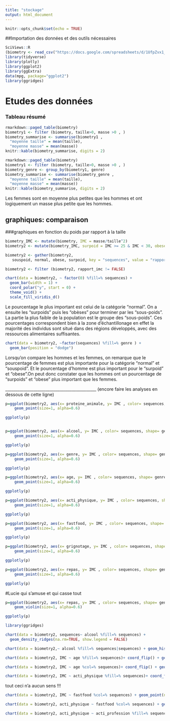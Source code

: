 ```yaml
---
title: "stockage"
output: html_document
---
```


```r
knitr::opts_chunk$set(echo = TRUE)
```

##Importation des données et des outils nécessaires
```r
SciViews::R
(biometry <- read_csv("https://docs.google.com/spreadsheets/d/1UfpZvx1_nd7d10vIMAfGVZ1vWyIuzeiKxPL0jfkNSQM/export?format=csv", locale = locale(decimal_mark = ",")))
library(tidyverse)
library(plotly)
library(ggplot2)
library(ggExtra)
data(mpg, package="ggplot2")
library(ggridges)

```

# Etudes des données
### Tableau résumé
```r
rmarkdown::paged_table(biometry)
biometry1 <- filter (biometry, taille>0, masse >0 , )
biometry_summarise <- summarise(biometry1 ,
  "moyenne taille" = mean(taille), 
  "moyenne masse" = mean(masse))
knitr::kable(biometry_summarise, digits = 2)
```

```r
rmarkdown::paged_table(biometry)
biometry1 <- filter (biometry, taille>0, masse >0 , )
biometry_genre <- group_by(biometry1, genre)
biometry_summarise <- summarise(biometry_genre ,
  "moyenne taille" = mean(taille), 
  "moyenne masse" = mean(masse))
knitr::kable(biometry_summarise, digits = 2)
```
Les femmes sont en moyenne plus petites que les hommes et ont logiquement un masse plus petite que les hommes.

## graphiques: comparaison
###graphiques en fonction du poids par rapport à la taille
  
```r
biometry_IMC <- mutate(biometry, IMC = masse/taille^2)
biometry2 <- mutate(biometry_IMC, surpoid = IMC >= 25 & IMC < 30, obese = IMC> 30, normal = IMC <25 & IMC >= 18.5 , souspoid = IMC < 18.5)

biometry2 <- gather(biometry2,
   souspoid, normal, obese, surpoid, key = "sequences", value = "rapport_imc")

biometry2 <- filter (biometry2, rapport_imc != FALSE)

chart(data = biometry2, ~ factor(0) %fill=% sequences) +
  geom_bar(width = 1) + 
  coord_polar("y", start = 0) +
  theme_void() +
  scale_fill_viridis_d()
```
Le pourcentage le plus important est celui de la catégorie "normal". On a ensuite les "surpoids" puis les "obèses" pour terminer par les "sous-poids". La partie la plus faible de la population est le groupe des "sous-poids". Ces pourcentages correspondent bien à la zone d'échantillonage en effet la majorité des individus sont situé dans des régions développés, avec des ressources alimentaires suffisantes.

```r
chart(data = biometry2, ~factor(sequences) %fill=% genre ) +
  geom_bar(position = "dodge")
```

Lorsqu'on compare les hommes et les femmes, on remarque que le pourcentage de femmes est plus importante pour la catégorie "normal" et "souspoid". Et le pourcentage d'homme est plus important pour le "surpoid" et "obese".On peut donc constater que les hommes ont un pourcentage de "surpoids" et "obese" plus important que les femmes.



_____________________________________________ (encore faire les analyses en dessous de cette ligne)




```r
p=ggplot(biometry2, aes(x= proteine_animale, y= IMC , color= sequences, shape= genre)) + 
    geom_point(size=1, alpha=0.6)

ggplotly(p)



```
  
   
```r
p=ggplot(biometry2, aes(x= alcool, y= IMC , color= sequences, shape= genre)) + 
    geom_point(size=1, alpha=0.6)

ggplotly(p)
```
 
```r
p=ggplot(biometry2, aes(x= genre, y= IMC , color= sequences, shape= genre)) + 
    geom_point(size=1, alpha=0.6)

ggplotly(p)
```

```r
p=ggplot(biometry2, aes(x= age, y= IMC , color= sequences, shape= genre)) + 
    geom_point(size=1, alpha=0.6)

ggplotly(p)
```

```r
p=ggplot(biometry2, aes(x= acti_physique, y= IMC , color= sequences, shape= genre)) + 
    geom_point(size=1, alpha=0.6)

ggplotly(p)
```

```r
p=ggplot(biometry2, aes(x= fastfood, y= IMC , color= sequences, shape= genre)) + 
    geom_point(size=1, alpha=0.6)

ggplotly(p)
```

```r
p=ggplot(biometry2, aes(x= grignotage, y= IMC , color= sequences, shape= genre)) + 
    geom_point(size=1, alpha=0.6)

ggplotly(p)
```



```r
p=ggplot(biometry2, aes(x= repas, y= IMC , color= sequences, shape= genre)) + 
    geom_point(size=1, alpha=0.6)

ggplotly(p)
```



#Lucie qui s'amuse et qui casse tout



```r
p=ggplot(biometry2, aes(x= repas, y= IMC , color= sequences, shape= genre)) + 
    geom_violin(size=1, alpha=0.6)

ggplotly(p)
```





```r
library(ggridges)

chart(data = biometry2, sequences~ alcool %fill=% sequences) +
  geom_density_ridges(na.rm=TRUE, show.legend = FALSE)
```

```r
chart(data = biometry2,~ alcool %fill=% sequences|sequences) + geom_histogram(binwidth= 1, show.legend = FALSE, na.rm = TRUE) 
```

```r
chart(data = biometry2, IMC ~ age %fill=% sequences)+ coord_flip() + geom_violin(na.rm = TRUE)
```

```r
chart(data = biometry2, IMC ~ age %col=% sequences)+ coord_flip() + geom_point(na.rm = TRUE)
```

```r
chart(data = biometry2, IMC ~ acti_physique %fill=% sequences)+ coord_flip() + geom_violin(na.rm = TRUE)
```
tout ceci n'a aucun sens !!! 

```r
chart(data = biometry2, IMC ~ fastfood %col=% sequences) + geom_point(na.rm = TRUE) + geom_smooth(method = "loess", se = FALSE)
```


```r
chart(data = biometry2, acti_physique ~ fastfood %col=% sequences) + geom_point(na.rm = TRUE) + geom_smooth(method = "loess", se = FALSE)
```

```r
chart(data = biometry2, acti_physique ~ acti_profession %fill=% sequences) + geom_boxplot(na.rm = TRUE) 
```





